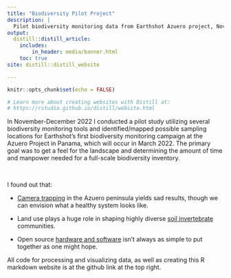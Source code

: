 ```yaml
---
title: "Biodiversity Pilot Project"
description: |
  Pilot biodiversity monitoring data from Earthshot Azuero project, November 2022
output:
  distill::distill_article:
    includes:
        in_header: media/banner.html
    toc: true
site: distill::distill_website

---
```

```r
knitr::opts_chunk$set(echo = FALSE)

# Learn more about creating websites with Distill at:
# https://rstudio.github.io/distill/website.html

```

In November-December 2022 I conducted a pilot study utilizing several biodiversity monitoring tools and identified/mapped possible sampling locations for Earthshot's first biodiversity monitoring campaign at the Azuero Project in Panama, which will occur in March 2022. The primary goal was to get a feel for the landscape and determining the amount of time and manpower needed for a full-scale biodiversity inventory. 

<p>&nbsp;</p>
I found out that:

- [Camera trapping](https://hubertszcz.github.io/Nov22_pilot/camera_traps.html) in the Azuero peninsula yields sad results, though we can envision what a healthy system looks like.

- Land use plays a huge role in shaping highly diverse [soil invertebrate](https://hubertszcz.github.io/Nov22_pilot/soil_inverts.html) communities.

- Open source [hardware and software](https://hubertszcz.github.io/Nov22_pilot/automoth.html) isn't always as simple to put together as one might hope.


All code for processing and visualizing data, as well as creating this R markdown website is at the github link at the top right.